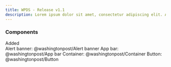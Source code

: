 ```yaml
---
title: WPDS - Release v1.1
description: Lorem ipsum dolor sit amet, consectetur adipiscing elit. Arcu iaculis libero scelerisque ut nisi, neque. Lectus vitae malesuada volutpat aliquam morbi odio in sagittis, turpis. Quis amet aliquet nulla amet, arcu cras. Praesent in in tincidunt pretium.
---
```


### Components

<div>
  <CategoryHeader>Added</CategoryHeader>
</div>
Alert banner: @washingtonpost/Alert banner App bar: @washingtonpost/App bar Container:
@washingtonpost/Container Button: @washingtonpost/Button
